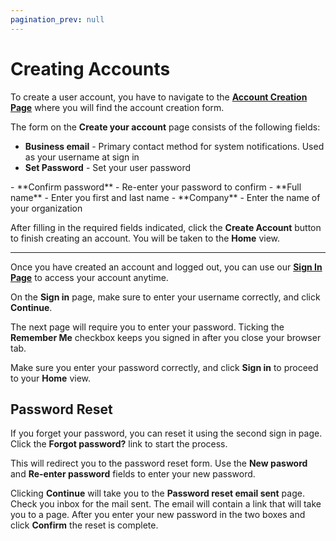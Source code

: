 ```yaml
---
pagination_prev: null
---
```


# Creating Accounts

To create a user account, you have to navigate to the [**Account Creation Page**](https://app.dev.virtualmetric.com/) where you will find the account creation form.

The form on the **Create your account** page consists of the following fields:

- **Business email** - Primary contact method for system notifications. Used as your username at sign in
- **Set Password** - Set your user password
<Include id="info-password-requirements" />
- **Confirm password** - Re-enter your password to confirm
- **Full name** - Enter you first and last name
- **Company** - Enter the name of your organization

After filling in the required fields indicated, click the **Create Account** button to finish creating an account. You will be taken to the <Topic id="gui-home">**Home**</Topic> view.

---

Once you have created an account and logged out, you can use our [**Sign In Page**](https://app.eu-west.cloud.virtualmetric.com/login) to access your account anytime.

On the **Sign in** page, make sure to enter your username correctly, and click **Continue**.

The next page will require you to enter your password. Ticking the **Remember Me** checkbox keeps you signed in after you close your browser tab.

Make sure you enter your password correctly, and click **Sign in** to proceed to your **Home** view.

## Password Reset

If you forget your password, you can reset it using the second sign in page. Click the **Forgot password?** link to start the process.

This will redirect you to the password reset form. Use the **New pasword** and **Re-enter password** fields to enter your new password.

Clicking **Continue** will take you to the **Password reset email sent** page. Check you inbox for the mail sent. The email will contain a link that will take you to a page. After you enter your new password in the two boxes and click **Confirm** the reset is complete.

<Include id="info-password-security" />
